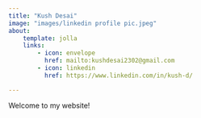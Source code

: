 ```yaml
---
title: "Kush Desai"
image: "images/linkedin profile pic.jpeg"
about:
    template: jolla
    links:
        - icon: envelope
          href: mailto:kushdesai2302@gmail.com
        - icon: linkedin
          href: https://www.linkedin.com/in/kush-d/

---
```


Welcome to my website!

